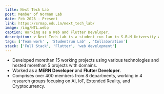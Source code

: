 ```yaml
---
title: Next Tech Lab
post: Member of Norman Lab
date: Feb 2023 - Present
link: https://srmap.edu.in/next_tech_lab/
image: /img/NTL.webp
caption: Working as a Web and Flutter Developer.
description: ⚒️ Next Tech Lab is a student run lan in S.R.M University Amaravati, where people who work across various domain collab to bring unique products.
tags: ['Team work' , 'Studentrun Lab' , 'Collaboration']
stack: ['Full Stack', 'Flutter', 'web development']
---
```


- Developed morethan 15 working projects using various technologies and hosted morethan 5 projects with domains.
- Worked as a **MERN Developer** and **Flutter Developer**.
- Comprises over 400 members from 8 departments, working in 4 research groups focusing on AI, IoT, Extended Reality, and Cryptocurrency.

